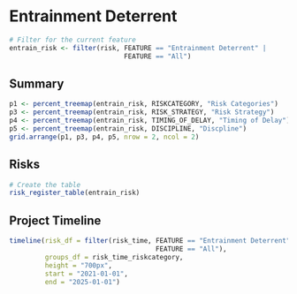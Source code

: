 # Entrainment Deterrent

```r
# Filter for the current feature
entrain_risk <- filter(risk, FEATURE == "Entrainment Deterrent" | 
                             FEATURE == "All")
```

## Summary
```r
p1 <- percent_treemap(entrain_risk, RISKCATEGORY, "Risk Categories")
p3 <- percent_treemap(entrain_risk, RISK_STRATEGY, "Risk Strategy")
p4 <- percent_treemap(entrain_risk, TIMING_OF_DELAY, "Timing of Delay")
p5 <- percent_treemap(entrain_risk, DISCIPLINE, "Discpline")
grid.arrange(p1, p3, p4, p5, nrow = 2, ncol = 2)
```

## Risks
```r
# Create the table
risk_register_table(entrain_risk)
```

## Project Timeline
```r
timeline(risk_df = filter(risk_time, FEATURE == "Entrainment Deterrent" | 
                                     FEATURE == "All"), 
         groups_df = risk_time_riskcategory,
         height = "700px",
         start = "2021-01-01",
         end = "2025-01-01")
```
